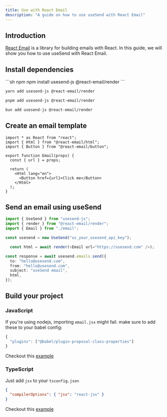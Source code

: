 ```yaml
---
title: Use with React Email
description: "A guide on how to use useSend with React Email"
---
```


## Introduction

[React Email](https://react.email/docs/introduction) is a library for building emails with React. In this guide, we will show you how to use useSend with React Email.

## Install dependencies

<CodeGroup>
  ```sh npm
  npm install usesend-js @react-email/render
  ```

```sh yarn
yarn add usesend-js @react-email/render
```

```sh pnpm
pnpm add usesend-js @react-email/render
```

```sh bun
bun add usesend-js @react-email/render
```

</CodeGroup>

## Create an email template

```tsx
import * as React from "react";
import { Html } from "@react-email/html";
import { Button } from "@react-email/button";

export function Email(props) {
  const { url } = props;

  return (
    <Html lang="en">
      <Button href={url}>Click me</Button>
    </Html>
  );
}
```

## Send an email using useSend

```ts
import { UseSend } from "usesend-js";
import { render } from "@react-email/render";
import { Email } from "./email";

const usesend = new UseSend("us_your_usesend_api_key");

  const html = await render(<Email url="https://usesend.com" />);

const response = await usesend.emails.send({
  to: "hello@usesend.com",
  from: "hello@usesend.com",
  subject: "useSend email",
  html,
});
```

## Build your project

### JavaScript

If you're using nodejs, importing `email.jsx` might fail. make sure to add these to your babel config:

```js
{
  "plugins": ["@babel/plugin-proposal-class-properties"]
}
```

Checkout this [example](https://github.com/usesend/unsend-js-examples/tree/main/react-email-js)

### TypeScript

Just add `jsx` to your `tsconfig.json`

```json
{
  "compilerOptions": { "jsx": "react-jsx" }
}
```

Checkout this [example](https://github.com/usesend/unsend-js-examples/tree/main/react-email-ts)

